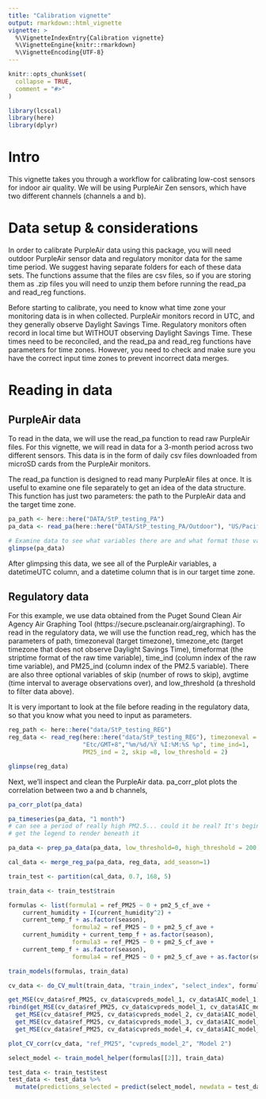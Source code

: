 ```yaml
---
title: "Calibration vignette"
output: rmarkdown::html_vignette
vignette: >
  %\VignetteIndexEntry{Calibration vignette}
  %\VignetteEngine{knitr::rmarkdown}
  %\VignetteEncoding{UTF-8}
---
```


```r
knitr::opts_chunk$set(
  collapse = TRUE,
  comment = "#>"
)
```

```r
library(lcscal)
library(here)
library(dplyr)
```

# Intro

This vignette takes you through a workflow for calibrating low-cost sensors for indoor air quality. We will be using PurpleAir Zen sensors, which have two different channels (channels a and b).

# Data setup & considerations

In order to calibrate PurpleAir data using this package, you will need outdoor PurpleAir sensor data and regulatory monitor data for the same time period. We suggest having separate folders for each of these data sets. The functions assume that the files are csv files, so if you are storing them as .zip files you will need to unzip them before running the read_pa and read_reg functions. 

Before starting to calibrate, you need to know what time zone your monitoring data is in when collected. PurpleAir monitors record in UTC, and they generally observe Daylight Savings Time. Regulatory monitors often record in local time but WITHOUT observing Daylight Savings Time. These times need to be reconciled, and the read_pa and read_reg functions have parameters for time zones. However, you need to check and make sure you have the correct input time zones to prevent incorrect data merges.

# Reading in data

## PurpleAir data

To read in the data, we will use the read_pa function to read raw PurpleAir files. For this vignette, we will read in data for a 3-month period across two different sensors. This data is in the form of daily csv files downloaded from microSD cards from the PurpleAir monitors. 

The read_pa function is designed to read many PurpleAir files at once. It is useful to examine one file separately to get an idea of the data structure. This function has just two parameters: the path to the PurpleAir data and the target time zone. 

```r
pa_path <- here::here("DATA/StP_testing_PA")
pa_data <- read_pa(here::here("DATA/StP_testing_PA/Outdoor"), "US/Pacific")

# Examine data to see what variables there are and what format those variables are in.
glimpse(pa_data)
```

After glimpsing this data, we see all of the PurpleAir variables, a datetimeUTC column, and a datetime column that is in our target time zone.

## Regulatory data

For this example, we use data obtained from the Puget Sound Clean Air Agency Air Graphing Tool (https://secure.pscleanair.org/airgraphing). To read in the regulatory data, we will use the function read_reg, which has the parameters of path, timezoneval (target timezone), timezone_etc (target timezone that does not observe Daylight Savings Time), timeformat (the striptime format of the raw time variable), time_ind (column index of the raw time variable), and PM25_ind (column index of the PM2.5 variable). There are also three optional variables of skip (number of rows to skip), avgtime (time interval to average observations over), and low_threshold (a threshold to filter data above). 

It is very important to look at the file before reading in the regulatory data, so that you know what you need to input as parameters.

```r
reg_path <- here::here("data/StP_testing_REG")
reg_data <- read_reg(here::here("data/StP_testing_REG"), timezoneval = "US/Pacific",
                     "Etc/GMT+8","%m/%d/%Y %I:%M:%S %p", time_ind=1, 
                     PM25_ind = 2, skip =8, low_threshold = 2)

glimpse(reg_data)
```

Next, we'll inspect and clean the PurpleAir data. pa_corr_plot plots the correlation between two a and b channels, 

```r
pa_corr_plot(pa_data)

pa_timeseries(pa_data, "1 month")
# can see a period of really high PM2.5... could it be real? It's beginning of October 20223, I think I'm going to clean above 200
# get the legend to render beneath it

pa_data <- prep_pa_data(pa_data, low_threshold=0, high_threshold = 200, station = "Tukwila")
```

```r
cal_data <- merge_reg_pa(pa_data, reg_data, add_season=1)
```

```r
train_test <- partition(cal_data, 0.7, 168, 5)

train_data <- train_test$train

formulas <- list(formula1 = ref_PM25 ~ 0 + pm2_5_cf_ave +
    current_humidity + I(current_humidity^2) +
    current_temp_f + as.factor(season),
                  formula2 = ref_PM25 ~ 0 + pm2_5_cf_ave +
    current_humidity + current_temp_f + as.factor(season),
                  formula3 = ref_PM25 ~ 0 + pm2_5_cf_ave +
    current_temp_f + as.factor(season),
                  formula4 = ref_PM25 ~ 0 + pm2_5_cf_ave + as.factor(season))

train_models(formulas, train_data)
```

```r
cv_data <- do_CV_mult(train_data, "train_index", "select_index", formulas)

get_MSE(cv_data$ref_PM25, cv_data$cvpreds_model_1, cv_data$AIC_model_1)
rbind(get_MSE(cv_data$ref_PM25, cv_data$cvpreds_model_1, cv_data$AIC_model_1),
  get_MSE(cv_data$ref_PM25, cv_data$cvpreds_model_2, cv_data$AIC_model_2),
  get_MSE(cv_data$ref_PM25, cv_data$cvpreds_model_3, cv_data$AIC_model_3),
  get_MSE(cv_data$ref_PM25, cv_data$cvpreds_model_4, cv_data$AIC_model_4))

plot_CV_corr(cv_data, "ref_PM25", "cvpreds_model_2", "Model 2")

select_model <- train_model_helper(formulas[[2]], train_data)
```

```r
test_data <- train_test$test
test_data <- test_data %>% 
  mutate(predictions_selected = predict(select_model, newdata = test_data))
```

